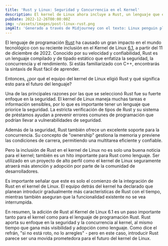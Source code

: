```yaml
---
title: 'Rust y Linux: Seguridad y Concurrencia en el Kernel'
description: El kernel de Linux ahora incluye a Rust, un lenguaje que enfatiza la confiabilidad y el rendimiento. Esto marca un hito significativo para Rust y el kernel.
pubDate: 2022-12-26T00:00:00Z
img: ~/assets/images/post-linux-rust.png
imgAlt: 'Generado a través de Midjourney con el texto: Linux penguin playing with a crab from the Rust programming language, antarctica, layered paper art, diorama, shadowbox, volumetric lighting --v 4'
---
```


El lenguaje de programación [Rust](https://www.rust-lang.org) ha causado un gran impacto en el mundo tecnológico con su reciente inclusión en el Kernel de Linux [6.1](https://lkml.org/lkml/2022/12/11/206), a partir del 11 de diciembre de 2022. Conocido por su velocidad y confiabilidad, Rust es un lenguaje compilado y de tipado estático que enfatiza la seguridad, la concurrencia y el rendimiento. Si estás familiarizado con C++, encontrarás la sintaxis de Rust fácil de aprender.

Entonces, ¿por qué el equipo del kernel de Linux eligió Rust y qué significa esto para el futuro del lenguaje?

Una de las principales razones por las que se seleccionó Rust fue su fuerte enfoque en la seguridad. El kernel de Linux maneja muchas tareas e información sensibles, por lo que es importante tener un lenguaje que priorice la seguridad. La estricta verificación de tipos de Rust y su sistema de préstamos ayudan a prevenir errores comunes de programación que podrían llevar a vulnerabilidades de seguridad.

Además de la seguridad, Rust también ofrece un excelente soporte para la concurrencia. Su concepto de "ownership" gestiona la memoria y previene las condiciones de carrera, permitiendo una multitarea eficiente y confiable.

Pero la inclusión de Rust en el kernel de Linux no es solo una buena noticia para el kernel; también es un hito importante para Rust como lenguaje. Ser utilizado en un proyecto de alto perfil como el kernel de Linux seguramente atraerá más atención y adopción por parte de la comunidad de desarrolladores.

Es importante señalar que este es solo el comienzo de la integración de Rust en el kernel de Linux. El equipo detrás del kernel ha declarado que planean introducir gradualmente más características de Rust con el tiempo, mientras también aseguran que la funcionalidad existente no se vea interrumpida.

En resumen, la adición de Rust al Kernel de Linux 6.1 es un paso importante tanto para el kernel como para el lenguaje de programación Rust. Rust aporta su enfoque en la seguridad y la concurrencia al kernel, al mismo tiempo que gana más visibilidad y adopción como lenguaje. Como dice el refrán, "si no está roto, no lo arregles" - pero en este caso, introducir Rust parece ser una movida prometedora para el futuro del kernel de Linux.
